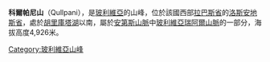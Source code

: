 {{unreferenced|time=2019-02-14T04:21:47+00:00}}
{{Coord|16|12|54|S|68|16|20|W|display=title}}

'''科爾帕尼山'''（Qullpani），是[[玻利維亞|玻利維亞]]的山峰，位於該國西部[[拉巴斯省|拉巴斯省]]的[[洛斯安地斯省|洛斯安地斯省]]，處於[[胡里庫塔湖|胡里庫塔湖]]以南，屬於[[安第斯山脈|安第斯山脈]]中[[玻利維亞瑞阿爾山脈|玻利維亞瑞阿爾山脈]]的一部分，海拔高度4,926米。

{{Bolivia-geo-stub}}
[[Category:玻利維亞山峰|Category:玻利維亞山峰]]